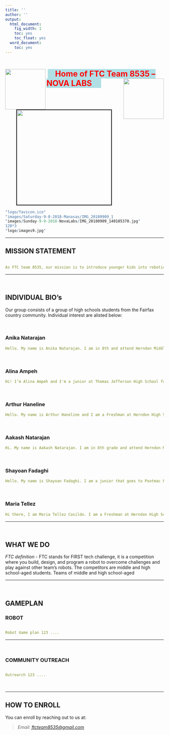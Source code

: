 ---
title: ''
author: ''
output:
  html_document:
    fig_width: 1
    toc: yes
    toc_float: yes
  word_document:
    toc: yes
---


<br>

<IMG SRC="logo/images9.jpg" ALIGN="left" width="128px"  border=0 />
&nbsp;<span style="color:red; font-size:25px; font-weight:bold; background-color:powderblue;">
 &nbsp;&nbsp; Home of FTC Team 8535 -- NOVA LABS &nbsp; &nbsp;&nbsp;
</span>
<IMG SRC="logo/images7.jpg" ALIGN="right" width="128px" border=0 />

<br>
<center>
 <img src="images/Sunday-9-9-2018-NovaLabs/IMG_20180909_140105370.jpg" width="300px" border=2>
</center>  

```{r temp, eval=FALSE, echo=FALSE}

"logo/favicon.ico"
"images/Saturday-9-8-2018-Manasas/IMG_20180909_1
"images/Sunday-9-9-2018-NovaLabs/IMG_20180909_140105370.jpg"
128*3
"logo/images9.jpg"

```


***

## MISSION STATEMENT

```yml

As FTC team 8535, our mission is to introduce younger kids into robotics and STEM, and create a new, STEM-loving generation to improve and explore the world.

```

***

<br>


## INDIVIDUAL BIO’s

Our group consists of a group of high schools students from the Fairfax country community.  Individual interest are alisted below:

<br>

### Anika Natarajan

```yml
Hello. My name is Anika Natarajan. I am in 8th and attend Herndon Middle School. This is my first time being part of FIRST and I am enjoying it! I am part of the build team! In my spare time,  I  love to draw landscapes  and  painting,  channeling my inner creativity.
```
<br>

### Alina Ampeh

```yml
Hi! I’m Alina Ampeh and I'm a junior at Thomas Jefferson High School for Science and Technology. I got involved with FIRST over this past summer where I mentored at FLL camps, and through that experience I decided to join a FTC team. I am on the build team and programming team, and also love to help the outreach team coordinate event. Outside of FIRST, I enjoy playing as the goalie for my school’s lacrosse team, and training my pets.
```

<br>

### Arthur Haneline

```yml
Hello. My name is Arthur Haneline and I am a Freshman at Herndon High School. I have been participating in FTC for three years and love it. I am the build captain and also part of the outreach team.  Beyond FTC, i am involved in marching band and enjoy reading!
```

<br>

### Aakash Natarajan 

```yml
Hi. My name is Aakash Natarajan. I am in 8th grade and attend Herndon Middle School. This is my first year in FTC and love it very much!  In my spare time , I focus on basketball and football. I also love to read!
```

<br>

### Shayoan Fadaghi

```yml
Hello. My name is Shayoan Fadaghi. I am a junior that goes to Pootmac Falls high school. This is my first time participating in FTC. I love being part of the build team because I get to  brainstorm innovative ideas to help build an amazing robot! Outside of FTC, I LOVE  to play video games and hangout with my school friends. 
```

<br>

### Maria Tellez

```yml
Hi there, I am Maria Tellez Casildo. I am a Freshman at Herndon High School. This is my third year of FTC. I am apart of the Engineering Notebook team, as well as the Outreach team, but I also help with the mechanical team. Apart from my passion with robotics, I am also passionate about art, eating, and soccer.
```

***

<br>

## WHAT WE DO

*FTC definition* - FTC stands for FIRST tech challenge, it is a competition where you build, design, and program a robot to overcome challenges and play against other team’s robots. The competitors are middle and high school-aged students.
Teams of middle and high school-aged


***

<br>

## GAMEPLAN 

### ROBOT

```yml

Robot Game plan 123 ....

```

***

<br>

### COMMUNITY OUTREACH 

```yml

Outrearch 123 ....

```

<br>

***

## HOW TO ENROLL

You can enroll by reaching out to us at:

> <i>Email: <a href="mailto:ftcteam8535@gmail.com?subject=Interested in joining NovaLabs 8353!&Please respond.">ftcteam8535@gmail.com</a></i>

<br>